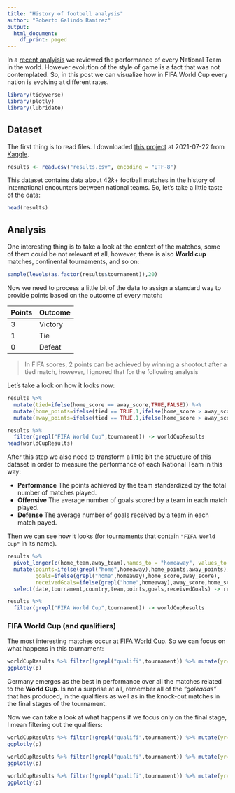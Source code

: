```yaml
---
title: "History of football analysis"
author: "Roberto Galindo Ramírez"
output:
  html_document:
    df_print: paged
---
```


In a [recent analyisis](https://rgalindor.github.io/football-international/football-analysisi.html) we reviewed the performance of every National Team in the world. However evolution of the style of game is a fact that was not contemplated. So, in this post we can visualize how in FIFA World Cup every nation is evolving at different rates.

```r
library(tidyverse)
library(plotly)
library(lubridate)
```

## Dataset

The first thing is to read files. I downloaded [this project](https://www.kaggle.com/martj42/international-football-results-from-1872-to-2017) at 2021-07-22 from [Kaggle](https://www.kaggle.com). 


```r
results <- read.csv("results.csv", encoding = "UTF-8")
```

This dataset contains data about $42k+$ football matches in the history of international encounters between national teams. So, let's take a little taste of the data:


```r
head(results)
```

## Analysis

One interesting thing is to take a look at the context of the matches, some of them could be not relevant at all, however, there is also **World cup** matches, continental tournaments, and so on:

```r
sample(levels(as.factor(results$tournament)),20)
```


Now we need to process a little bit of the data to assign a standard way to provide points based on the outcome of every match:

| Points | Outcome |
|--|--|
| $3$ | Victory |
| $1$ | Tie |
| $0$ | Defeat |

> In FIFA scores, 2 points can be achieved by winning a shootout after a tied match, however, I ignored that for the following analysis

Let's take a look on how it looks now:

```r
results %>%
  mutate(tied=ifelse(home_score == away_score,TRUE,FALSE)) %>%
  mutate(home_points=ifelse(tied == TRUE,1,ifelse(home_score > away_score,3,0))) %>%
  mutate(away_points=ifelse(tied == TRUE,1,ifelse(home_score > away_score,0,3))) -> results

results %>%
  filter(grepl("FIFA World Cup",tournament)) -> worldCupResults
head(worldCupResults)
```

After this step we also need to transform a little bit the structure of this dataset in order to measure the performance of each National Team in this way:

 - **Performance** The points achieved by the team standardized by the total number of matches played.
 - **Offensive** The average number of goals scored by a team in each match played.
 - **Defense** The average number of goals received by a team in each match payed.

Then we can see how it looks (for tournaments that contain `"FIFA World Cup"` in its name).

```r
results %>%
  pivot_longer(c(home_team,away_team),names_to = "homeaway", values_to = "team") %>%
  mutate(points=ifelse(grepl("home",homeaway),home_points,away_points),
         goals=ifelse(grepl("home",homeaway),home_score,away_score),
         receivedGoals=ifelse(grepl("home",homeaway),away_score,home_score)) %>%
  select(date,tournament,country,team,points,goals,receivedGoals) -> results

results %>%
  filter(grepl("FIFA World Cup",tournament)) -> worldCupResults
```

### FIFA World Cup (and qualifiers)

The most interesting matches occur at [FIFA World Cup](https://www.fifa.com/tournaments/mens/worldcup). So we can focus on what happens in this tournament:

```r
worldCupResults %>% filter(!grepl("qualifi",tournament)) %>% mutate(yr=year(date)) %>% group_by(yr,team) %>% summarise( p=sum(points), goals=sum(goals), against=sum(receivedGoals),matches=n()) %>% mutate( performance=p/matches, ofensive=goals/matches, defense=against/matches) %>% ggplot(aes(x=yr, y=performance, fill=team)) + geom_bar(stat="identity") -> p
ggplotly(p)
```

Germany emerges as the best in performance over all the matches related to the **World Cup**. Is not a surprise at all, remember all of the _"goleadas"_ that has produced, in the qualifiers as well as in the knock-out matches in the final stages of the tournament.

Now we can take a look at what happens if we focus only on the final stage, I mean filtering out the qualifiers:

```r
worldCupResults %>% filter(!grepl("qualifi",tournament)) %>% mutate(yr=year(date)) %>% group_by(yr,team) %>% summarise( p=sum(points), goals=sum(goals), against=sum(receivedGoals),matches=n()) %>% mutate( performance=p/matches, ofensive=goals/matches, defense=against/matches) %>% filter(team %in% c("Mexico","Brazil","Argentina","Germany","France")) %>% ggplot(aes(x=yr, y=performance, color=team)) + geom_line() -> p
ggplotly(p)
```

```r
worldCupResults %>% filter(!grepl("qualifi",tournament)) %>% mutate(yr=year(date)) %>% group_by(yr,team) %>% summarise( p=sum(points), goals=sum(goals), against=sum(receivedGoals),matches=n()) %>% mutate( performance=p/matches, ofensive=goals/matches, defense=against/matches) %>% mutate(differenceGoal=ofensive-defense) %>% ggplot(aes(x=yr, color=team, y=differenceGoal)) + geom_line() -> p
ggplotly(p)
```



```r
worldCupResults %>% filter(!grepl("qualifi",tournament)) %>% mutate(yr=year(date)) %>% group_by(yr,team) %>% filter(team=="Mexico") %>% summarise( p=sum(points), goals=sum(goals), against=sum(receivedGoals),matches=n()) %>% mutate( performance=p/matches, ofensive=goals/matches, defense=against/matches) %>% mutate(differenceGoal=ofensive-defense) %>% ggplot(aes(x=yr)) + geom_line(aes(y=performance,color="performance")) + geom_line(aes(y=differenceGoal,color="goal difference")) + labs(title="History of mexican team", y="value", x="World Cup",color="Variable") -> p
ggplotly(p)
```



